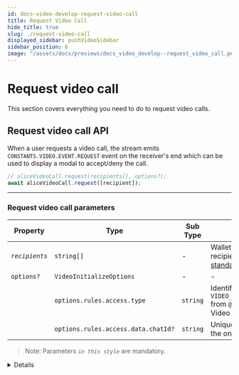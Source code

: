 ```yaml
---
id: docs-video-develop-request-video-call
title: Request Video Call
hide_title: true
slug: ./request-video-call
displayed_sidebar: pushVideoSidebar
sidebar_position: 6
image: "/assets/docs/previews/docs_video_develop--request_video_call.png"
---
```


# Request video call

This section covers everything you need to do to request video calls.

<head>
  <title>Request Video Call | Push Video | Push Documentation</title>
</head>

## Request video call API

When a user requests a video call, the stream emits `CONSTANTS.VIDEO.EVENT.REQUEST` event on the receiver's end which can be used to display a modal to accept/deny the call.

```typescript
// aliceVideoCall.request(recipients[], options?);
await aliceVideoCall.request([recipient]);
```

---

### Request video call parameters

| Property       | Type                                | Sub Type | Description                                                                                                                                                                         |
| -------------- | ----------------------------------- | -------- | ----------------------------------------------------------------------------------------------------------------------------------------------------------------------------------- |
| _`recipients`_ | `string[]`                          | -        | Wallet address or addresses of the recipient(s). Number of different [wallet standards](/docs/chat/supported-wallet-standards 'Push Chat support wallet standards') are supported. |
| `options?`     | `VideoInitializeOptions`            | -        | -                                                                                                                                                                                   |
|                | `options.rules.access.type`         | `string` | Identifier for Push Video or Space. We use `VIDEO_NOTIFICATION_ACCESS_TYPE.PUSH_CHAT` from `@pushprotocol/restapi` here for Push Video                                              |
|                | `options.rules.access.data.chatId?` | `string` | Unique identifier for every push chat, here, the one between the alice and the bob                                                                                                  |

> Note: Parameters _`in this style`_ are mandatory.

<Details summary='Expected response'>200 OK</Details>

